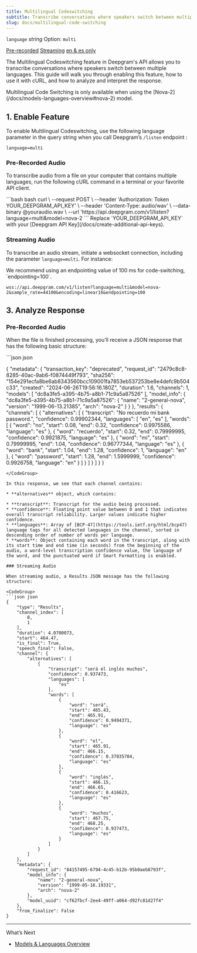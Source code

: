 ```yaml
---
title: Multilingual Codeswitching
subtitle: Transcribe conversations where speakers switch between multiple languages.
slug: docs/multilingual-code-switching
---
```



`language` *string* Option: `multi`

[Pre-recorded](/docs/getting-started-with-pre-recorded-audio) [Streaming](/docs/getting-started-with-live-streaming-audio) [en & es only](/docs/models-languages-overview)

The Multilingual Codeswitching feature in Deepgram's API allows you to transcribe conversations where speakers switch between multiple languages. This guide will walk you through enabling this feature, how to use it with cURL, and how to analyze and interpret the response.

<Info>
  Multilingual Code Switching is only available when using the [Nova-2](/docs/models-languages-overview#nova-2) model.
</Info>

## 1. Enable Feature

To enable Multilingual Codeswitching, use the following language parameter in the query string when you call Deepgram’s `/listen` endpoint :

`language=multi`

### Pre-Recorded Audio

To transcribe audio from a file on your computer that contains multiple languages, run the following cURL command in a terminal or your favorite API client.

<CodeGroup>
  ```bash bash
  curl \
    --request POST \
    --header 'Authorization: Token YOUR_DEEPGRAM_API_KEY' \
    --header 'Content-Type: audio/wav' \
    --data-binary @youraudio.wav \
    --url 'https://api.deepgram.com/v1/listen?language=multi&model=nova-2
  ```
</CodeGroup>

<Warning>
  Replace `YOUR_DEEPGRAM_API_KEY` with your [Deepgram API Key](/docs/create-additional-api-keys).
</Warning>

### Streaming Audio

To transcribe an audio stream, initiate a websocket connection, including the parameter `language=multi`. For instance:

<Info>
  We recommend using an endpointing value of 100 ms for code-switching, `endpointing=100`.
</Info>

```
wss://api.deepgram.com/v1/listen?language=multi&model=nova-2&sample_rate=44100&encoding=linear16&endpointing=100
```

## 3. Analyze Response

### Pre-Recorded Audio

When the file is finished processing, you’ll receive a JSON response that has the following basic structure:

<CodeGroup>
  ```json json

  {
      "metadata": {
          "transaction_key": "deprecated",
          "request_id": "2479c8c8-8285-40ac-9ab6-f0874449f793",
          "sha256": "154e291ecfa8be6ab8343560bcc109001fa7853eb537253be8e4defc9b504c33",
          "created": "2024-06-26T19:56:16.180Z",
          "duration": 1.6,
          "channels": 1,
          "models": [
              "dc8a3fe5-a395-4b75-a8b1-71c9a5a87526"
          ],
          "model_info": {
              "dc8a3fe5-a395-4b75-a8b1-71c9a5a87526": {
                  "name": "2-general-nova",
                  "version": "1999-06-13.21385",
                  "arch": "nova-2"
              }
          }
      },
      "results": {
          "channels": [
              {
                  "alternatives": [
                      {
                          "transcript": "No recuerdo mi bank password.",
                          "confidence": 0.99902344,
                          "languages": [
                              "en",
                              "es"
                          ],
                          "words": [
                              {
                                  "word": "no",
                                  "start": 0.08,
                                  "end": 0.32,
                                  "confidence": 0.9975586,
                                  "language": "es"
                              },
                              {
                                  "word": "recuerdo",
                                  "start": 0.32,
                                  "end": 0.79999995,
                                  "confidence": 0.9921875,
                                  "language": "es"
                              },
                              {
                                  "word": "mi",
                                  "start": 0.79999995,
                                  "end": 1.04,
                                  "confidence": 0.96777344,
                                  "language": "es"
                              },
                              {
                                  "word": "bank",
                                  "start": 1.04,
                                  "end": 1.28,
                                  "confidence": 1,
                                  "language": "en"
                              },
                              {
                                  "word": "password",
                                  "start": 1.28,
                                  "end": 1.5999999,
                                  "confidence": 0.9926758,
                                  "language": "en"
                              }
                          ]
                      }
                  ]
              }
          ]
      }
  }
  ```
</CodeGroup>

In this response, we see that each channel contains:

* **alternatives** object, which contains:

  * **transcript**: Transcript for the audio being processed.
  * **confidence**: Floating point value between 0 and 1 that indicates overall transcript reliability. Larger values indicate higher confidence.
  * **languages**: Array of [BCP-47](https://tools.ietf.org/html/bcp47) language tags for all detected languages in the channel, sorted in descending order of number of words per language.
  * **words**: Object containing each word in the transcript, along with its start time and end time (in seconds) from the beginning of the audio, a word-level transcription confidence value, the language of the word, and the punctuated word if Smart Formatting is enabled.

### Streaming Audio

When streaming audio, a Results JSON message has the following structure:

<CodeGroup>
  ```json json
  {
      "type": "Results",
      "channel_index": [
          0,
          1
      ],
      "duration": 4.0700073,
      "start": 464.47,
      "is_final": True,
      "speech_final": False,
      "channel": {
          "alternatives": [
              {
                  "transcript": "será el inglés muchos",
                  "confidence": 0.937473,
                  "languages": [
                      "es"
                  ],
                  "words": [
                      {
                          "word": "será",
                          "start": 465.43,
                          "end": 465.91,
                          "confidence": 0.9494371,
                          "language": "es"
                      },
                      {
                          "word": "el",
                          "start": 465.91,
                          "end": 466.15,
                          "confidence": 0.37035784,
                          "language": "es"
                      },
                      {
                          "word": "inglés",
                          "start": 466.15,
                          "end": 466.65,
                          "confidence": 0.416623,
                          "language": "es"
                      },
                      {
                          "word": "muchos",
                          "start": 467.75,
                          "end": 468.25,
                          "confidence": 0.937473,
                          "language": "es"
                      }
                  ]
              }
          ]
      },
      "metadata": {
          "request_id": "84157495-6794-4c45-b12b-95b0aeb8793f",
          "model_info": {
              "name": "2-general-nova",
              "version": "1999-05-16.19331",
              "arch": "nova-2"
          },
          "model_uuid": "cf62fbcf-2ee4-49ff-a064-d92fc81d27f4"
      },
      "from_finalize": False
  }
  ```
</CodeGroup>

***

What’s Next

* [Models & Languages Overview](/docs/models-languages-overview)
